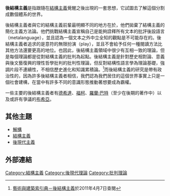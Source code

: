 '''後結構主義'''是指跟隨在[[結構主義|結構主義]]覺醒之後出現的一套思想，它試圖去了解這個分割成數個體系的世界。

後結構主義者與它的結構主義前輩最明顯不同的地方在於，他們拋棄了結構主義的簡化主義方法論。他們挑戰結構主義宣稱自己是能夠詮釋所有文本的批評後設語言（metalanguage），並且認為一個文本之外中立全知的觀點是不可能存在的。後結構主義者追求的是意符的無限扮演（play），並且不會給予任何一種閱讀方法比其他方法還要更高的地位。也因此，後結構主義領域中很少有互相一致的理論，但是每個理論都是從對結構主義的批判為起點。後結構主義是針對歷史相對論、意義與後文藝復興的理性哲學批判的批判性理論，但反對結構性語言學為理論基礎，強調片段不連續性，不相信歷史進化和知識累積論。<ref>[http://db1x.sinica.edu.tw/caat/caat_rptcaatc.php?_op=?SUBJECT_ID:300253295 藝術與建築索引典－後結構主義]{{dead link|date=2018年2月 |bot=InternetArchiveBot |fix-attempted=yes }}於2011年4月7日查閱</ref>而後結構主義的研究是帶有政治性的，因為許多後結構主義者相信，我們認為我們居住的這個世界事實上只是一個社會建構，在當中有許多不同的意識形態推動著想要成為霸權。

一些主要的後結構主義者有[[德希達|德希達]]、[[福柯|福柯]]、[[羅蘭·巴特|羅蘭·巴特]]（至少在後期的著作中）以及或許有爭議的[[布希亞|布希亞]]。

== 其他主題 ==
* [[解構|解構]]
* [[結構主義|結構主義]]
* [[後現代主義|後現代主義]]

== 外部連結 ==
{{reflist}}

{{Philosophy navigation}}

[[Category:結構主義|Category:結構主義]]
[[Category:後現代理論|Category:後現代理論]]
[[Category:批判理論|Category:批判理論]]